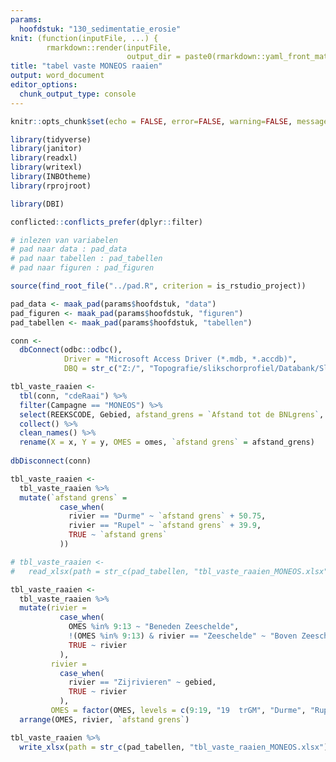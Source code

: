 ```yaml
---
params:
  hoofdstuk: "130_sedimentatie_erosie"
knit: (function(inputFile, ...) {
        rmarkdown::render(inputFile,
                          output_dir = paste0(rmarkdown::yaml_front_matter(inputFile)$params$hoofdstuk, "/output"))})
title: "tabel vaste MONEOS raaien"
output: word_document
editor_options: 
  chunk_output_type: console
---
```



```r

knitr::opts_chunk$set(echo = FALSE, error=FALSE, warning=FALSE, message=FALSE, cache=FALSE)

```


```r

library(tidyverse)
library(janitor)
library(readxl)
library(writexl)
library(INBOtheme)
library(rprojroot)

library(DBI)

conflicted::conflicts_prefer(dplyr::filter)

```


```r

# inlezen van variabelen
# pad naar data : pad_data
# pad naar tabellen : pad_tabellen
# pad naar figuren : pad_figuren

source(find_root_file("../pad.R", criterion = is_rstudio_project))

pad_data <- maak_pad(params$hoofdstuk, "data")
pad_figuren <- maak_pad(params$hoofdstuk, "figuren")
pad_tabellen <- maak_pad(params$hoofdstuk, "tabellen")

```


```r

conn <- 
  dbConnect(odbc::odbc(),
            Driver = "Microsoft Access Driver (*.mdb, *.accdb)",
            DBQ = str_c("Z:/", "Topografie/slikschorprofiel/Databank/SlikSchorProfiel_data"))

tbl_vaste_raaien <- 
  tbl(conn, "cdeRaai") %>% 
  filter(Campagne == "MONEOS") %>% 
  select(REEKSCODE, Gebied, afstand_grens = `Afstand tot de BNLgrens`, X = Xcoordin, Y = Ycoordin, Salzone, Omes, Rivier, periodiciteit = `slik/schorrand`) %>% 
  collect() %>%
  clean_names() %>% 
  rename(X = x, Y = y, OMES = omes, `afstand grens` = afstand_grens)
  
dbDisconnect(conn)

tbl_vaste_raaien <- 
  tbl_vaste_raaien %>% 
  mutate(`afstand grens` =
           case_when(
             rivier == "Durme" ~ `afstand grens` + 50.75,
             rivier == "Rupel" ~ `afstand grens` + 39.9,
             TRUE ~ `afstand grens`
           ))

```


```r

# tbl_vaste_raaien <-
#   read_xlsx(path = str_c(pad_tabellen, "tbl_vaste_raaien_MONEOS.xlsx"))

tbl_vaste_raaien <-
  tbl_vaste_raaien %>% 
  mutate(rivier = 
           case_when(
             OMES %in% 9:13 ~ "Beneden Zeeschelde",
             !(OMES %in% 9:13) & rivier == "Zeeschelde" ~ "Boven Zeeschelde",
             TRUE ~ rivier 
           ),
         rivier = 
           case_when(
             rivier == "Zijrivieren" ~ gebied,
             TRUE ~ rivier
           ),
         OMES = factor(OMES, levels = c(9:19, "19  trGM", "Durme", "Rupel", ""))) %>% 
  arrange(OMES, rivier, `afstand grens`)

```


```r

tbl_vaste_raaien %>% 
  write_xlsx(path = str_c(pad_tabellen, "tbl_vaste_raaien_MONEOS.xlsx"))

```

